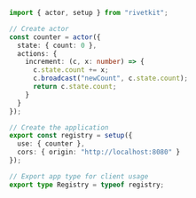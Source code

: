 ```typescript src/app.ts
import { actor, setup } from "rivetkit";

// Create actor
const counter = actor({
  state: { count: 0 },
  actions: {
    increment: (c, x: number) => {
      c.state.count += x;
      c.broadcast("newCount", c.state.count);
      return c.state.count;
    }
  }
});

// Create the application
export const registry = setup({
  use: { counter },
  cors: { origin: "http://localhost:8080" }
});

// Export app type for client usage
export type Registry = typeof registry;
```


